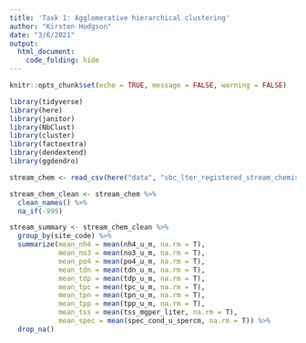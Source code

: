 ```yaml
---
title: 'Task 1: Agglomerative hierarchical clustering'
author: "Kirsten Hodgson"
date: "3/6/2021"
output: 
  html_document:
    code_folding: hide
---
```


```r
knitr::opts_chunk$set(echo = TRUE, message = FALSE, warning = FALSE)

library(tidyverse)
library(here)
library(janitor)
library(NbClust)
library(cluster)
library(factoextra)
library(dendextend)
library(ggdendro)

stream_chem <- read_csv(here("data", "sbc_lter_registered_stream_chemistry.csv"))

stream_chem_clean <- stream_chem %>%
  clean_names() %>%
  na_if(-999)

stream_summary <- stream_chem_clean %>% 
  group_by(site_code) %>% 
  summarize(mean_nh4 = mean(nh4_u_m, na.rm = T), 
            mean_no3 = mean(no3_u_m, na.rm = T),
            mean_po4 = mean(po4_u_m, na.rm = T),
            mean_tdn = mean(tdn_u_m, na.rm = T),
            mean_tdp = mean(tdp_u_m, na.rm = T),
            mean_tpc = mean(tpc_u_m, na.rm = T),
            mean_tpn = mean(tpn_u_m, na.rm = T),
            mean_tpp = mean(tpp_u_m, na.rm = T),
            mean_tss = mean(tss_mgper_liter, na.rm = T),
            mean_spec = mean(spec_cond_u_spercm, na.rm = T)) %>% 
  drop_na()
```

